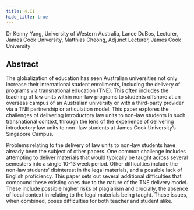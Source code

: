 ```yaml
---
title: 4.C1
hide_title: true
---
```


<AbstractHeader sKey='id4_C1'>
Dr Kenny Yang, University of Western Australia, Lance DuBos, Lecturer, James Cook University, Matthias Cheong, Adjunct Lecturer, James Cook University
</AbstractHeader>

## Abstract
The globalization of education has seen Australian universities not only increase their international
student enrollments, including the delivery of programs via transnational education (TNE). This often
includes the teaching of law units within non-law programs to students offshore at an overseas campus
of an Australian university or with a third-party provider via a TNE partnership or articulation model.
This paper explores the challenges of delivering introductory law units to non-law students in such
transnational context, through the lens of the experience of delivering introductory law units to non-
law students at James Cook University’s Singapore Campus.

Problems relating to the delivery of law units to non-law students have already been the subject of
other papers. One common challenge includes attempting to deliver materials that would typically be
taught across several semesters into a single 10-13 week period. Other difficulties include the non-law
students’ disinterest in the legal materials, and a possible lack of English proficiency. This paper sets
out several additional difficulties that compound these existing ones due to the nature of the TNE
delivery model. These include possible higher risks of plagiarism and crucially, the absence of local
context in relating to the legal materials being taught. These issues, when combined, poses difficulties
for both teacher and student alike.